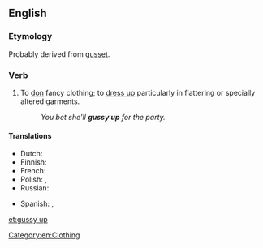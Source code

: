 ==English==

===Etymology===
Probably derived from [[gusset]].

===Verb===
{{en-verb|gussies up|gussying up|gussied up}}

# {{context|informal|lang=en}} To [[don]] fancy clothing; to [[dress up]] particularly in flattering or specially altered garments.
#:''You bet she'll '''gussy up''' for the party.''

====Translations====
{{trans-top}}
* Dutch: {{t+|nl|opdirken}}
* Finnish: {{t|fi|pynttääntyä}}
* French: {{t+|fr|fagoter}}
* Polish: {{t+|pl|wystroić się|pf}}, {{t+|pl|stroić się|impf}}
* Russian: {{t+|ru|принаряжа́ться}}
{{trans-mid}}
* Spanish: {{t+|es|arreglarse}}, {{t+|es|embellecer}}
{{trans-bottom}}

[[Category:en:Clothing]]

[[et:gussy up]]